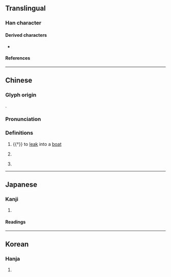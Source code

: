 {{character info/new}}
==Translingual==

===Han character===
{{Han char|rn=85|rad=水|as=08|sn=11|four=38119|canj=EC|ids=⿰氵金}}

====Derived characters====
* {{l|mul|[[𡙯]]}}

====References====
{{Han ref|kx=0630.250|dkj=17667|dj=1033.050|hdz=31653.030|uh=6DE6}}

----

==Chinese==
{{zh-forms}}
{{zh-wp|zh:淦姓}}

===Glyph origin===
{{Han etym}}
{{Han compound|水|金|ls=psc|c1=s|c2=p|t1=water}}.

===Pronunciation===
{{zh-pron
|m=gàn
|c=gam3,gaam3
|mn=khàm
|mc=y
|oc=y
|ma=
|cat=v,pn
}}

===Definitions===
{{zh-hanzi}}

# {{†}} {{lb|zh|of [[water]]}} to [[leak]] into a [[boat]]
# {{zh-div|水}} {{place|zh|t=Gan|river|p/Jiangxi|c/China}}
# {{surname|lang=zh}}

----

==Japanese==

===Kanji===
{{ja-kanji|grade=|rs=水08}}

# {{defn|lang=ja|sort=水08}}

====Readings====
{{ja-readings
|goon=こん
|kanon=かん
|kun=あか-, どろ
}}

----

==Korean==

===Hanja===
{{ko-hanja|hangeul=검|eumhun=|rv=geom|mr=kŏm|y=kem}}

# {{defn|lang=ko|sort=水08}}